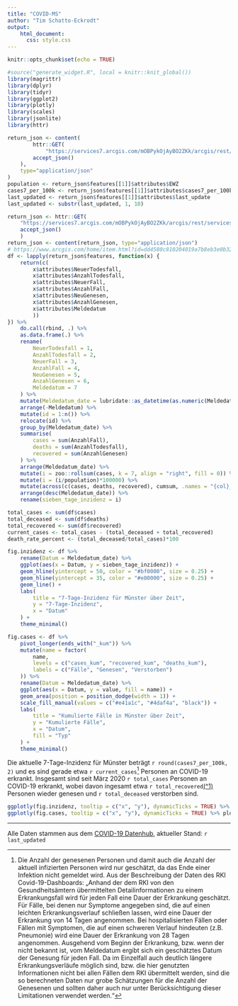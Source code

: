 ```yaml
---
title: "COVID-MS"
author: "Tim Schatto-Eckrodt"
output: 
    html_document:
      css: style.css
---
```


```r
knitr::opts_chunk$set(echo = TRUE)
```

```r
#source("generate_widget.R", local = knitr::knit_global())
library(magrittr)
library(dplyr)
library(tidyr)
library(ggplot2)
library(plotly)
library(scales)
library(jsonlite)
library(httr)

return_json <- content(
        httr::GET(
            "https://services7.arcgis.com/mOBPykOjAyBO2ZKk/arcgis/rest/services/RKI_Landkreisdaten/FeatureServer/0/query?where=AGS%20%3D%20'05515'&outFields=death_rate,cases,deaths,cases_per_100k,cases_per_population,county,last_update,cases7_per_100k,recovered,BL,EWZ&returnGeometry=false&outSR=4326&f=json",
        accept_json()
    ),
    type="application/json"
)
population <- return_json$features[[1]]$attributes$EWZ
cases7_per_100k <- return_json$features[[1]]$attributes$cases7_per_100k
last_updated <- return_json$features[[1]]$attributes$last_update
last_updated <- substr(last_updated, 1, 10)

return_json <- httr::GET(
    "https://services7.arcgis.com/mOBPykOjAyBO2ZKk/arcgis/rest/services/RKI_COVID19/FeatureServer/0/query?where=IdLandkreis%20%3D%20'05515'&outFields=Landkreis,AnzahlFall,AnzahlTodesfall,IdLandkreis,NeuerFall,NeuerTodesfall,Refdatum,NeuGenesen,AnzahlGenesen,Meldedatum,Datenstand&returnGeometry=false&outSR=4326&f=json",
    accept_json()
    )
return_json <- content(return_json, type="application/json")
# https://www.arcgis.com/home/item.html?id=dd4580c810204019a7b8eb3e0b329dd6
df <- lapply(return_json$features, function(x) {
    return(c(
        x$attributes$NeuerTodesfall,
        x$attributes$AnzahlTodesfall, 
        x$attributes$NeuerFall,
        x$attributes$AnzahlFall,
        x$attributes$NeuGenesen,
        x$attributes$AnzahlGenesen,
        x$attributes$Meldedatum
        ))
}) %>% 
    do.call(rbind, .) %>% 
    as.data.frame(.) %>% 
    rename(
        NeuerTodesfall = 1,
        AnzahlTodesfall = 2,
        NeuerFall = 3, 
        AnzahlFall = 4,
        NeuGenesen = 5,
        AnzahlGenesen = 6,
        Meldedatum = 7
    ) %>% 
    mutate(Meldedatum_date = lubridate::as_datetime(as.numeric(Meldedatum/1000))) %>% 
    arrange(-Meldedatum) %>% 
    mutate(id = 1:n()) %>% 
    relocate(id) %>% 
    group_by(Meldedatum_date) %>% 
    summarise(
        cases = sum(AnzahlFall),
        deaths = sum(AnzahlTodesfall),
        recovered = sum(AnzahlGenesen)
    ) %>% 
    arrange(Meldedatum_date) %>% 
    mutate(i = zoo::rollsum(cases, k = 7, align = "right", fill = 0)) %>% 
    mutate(i = (i/population)*100000) %>% 
    mutate(across(c(cases, deaths, recovered), cumsum, .names = "{col}_kum")) %>% 
    arrange(desc(Meldedatum_date)) %>% 
    rename(sieben_tage_inzidenz = i)

total_cases <- sum(df$cases)
total_deceased <- sum(df$deaths)
total_recovered <- sum(df$recovered)
current_cases <- total_cases - (total_deceased + total_recovered)
death_rate_percent <- (total_deceased/total_cases)*100

fig.inzidenz <- df %>% 
    rename(Datum = Meldedatum_date) %>%
    ggplot(aes(x = Datum, y = sieben_tage_inzidenz)) +
    geom_hline(yintercept = 50, color = "#bf0000", size = 0.25) +
    geom_hline(yintercept = 35, color = "#e80000", size = 0.25) +
    geom_line() +
    labs(
        title = "7-Tage-Inzidenz für Münster über Zeit",
        y = "7-Tage-Inzidenz",
        x = "Datum"
    ) +
    theme_minimal()

fig.cases <- df %>% 
    pivot_longer(ends_with("_kum")) %>% 
    mutate(name = factor(
        name, 
        levels = c("cases_kum", "recovered_kum", "deaths_kum"),
        labels = c("Fälle", "Genesen", "Verstorben")
    )) %>% 
    rename(Datum = Meldedatum_date) %>%
    ggplot(aes(x = Datum, y = value, fill = name)) +
    geom_area(position = position_dodge(width = 1)) +
    scale_fill_manual(values = c("#e41a1c", "#4daf4a", "black")) +
    labs(
        title = "Kumulierte Fälle in Münster über Zeit",
        y = "Kumulierte Fälle",
        x = "Datum",
        fill = "Typ"
    ) +
    theme_minimal()
```

Die aktuelle 7-Tage-Inzidenz für Münster beträgt ```r round(cases7_per_100k, 2)``` und es sind gerade etwa ```r current_cases```[^note_estimated] Personen an COVID-19 erkrankt. Insgesamt sind seit März 2020 ```r total_cases``` Personen an COVID-19 erkrankt, wobei davon ingesamt etwa ```r total_recovered```[\(^1\)](#fn1) Personen wieder genesen und ```r total_deceased``` verstorben sind.

```r
ggplotly(fig.inzidenz, tooltip = c("x", "y"), dynamicTicks = TRUE) %>% plotly::config(displayModeBar = FALSE)
ggplotly(fig.cases, tooltip = c("x", "y"), dynamicTicks = TRUE) %>% plotly::config(displayModeBar = FALSE)
```

<hr>

Alle Daten stammen aus dem [COVID-19 Datenhub](https://npgeo-corona-npgeo-de.hub.arcgis.com), aktueller Stand: `r last_updated`

[^note_estimated]: Die Anzahl der genesenen Personen und damit auch die Anzahl der aktuell infizierten Personen wird nur geschätzt, da das Ende einer Infektion nicht gemeldet wird. Aus der Beschreibung der Daten des RKI Covid-19-Dashboards: „Anhand der dem RKI von den Gesundheitsämtern übermittelten Detailinformationen zu einem Erkrankungsfall wird für jeden Fall eine Dauer der Erkrankung geschätzt. Für Fälle, bei denen nur Symptome angegeben sind, die auf einen leichten Erkrankungsverlauf schließen lassen, wird eine Dauer der Erkrankung von 14 Tagen angenommen. Bei hospitalisierten Fällen oder Fällen mit Symptomen, die auf einen schweren Verlauf hindeuten (z.B. Pneumonie) wird eine Dauer der Erkrankung von 28 Tagen angenommen. Ausgehend vom Beginn der Erkrankung, bzw. wenn der nicht bekannt ist, vom Meldedatum ergibt sich ein geschätztes Datum der Genesung für jeden Fall. Da im Einzelfall auch deutlich längere Erkrankungsverläufe möglich sind, bzw. die hier genutzten Informationen nicht bei allen Fällen dem RKI übermittelt werden, sind die so berechneten Daten nur grobe Schätzungen für die Anzahl der Genesenen und sollten daher auch nur unter Berücksichtigung dieser Limitationen verwendet werden.“
